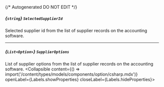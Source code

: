 {/* Autogenerated DO NOT EDIT  */}

##### *{`string`}* `SelectedSupplierId`
Selected supplier id from the list of supplier records on the accounting software.

---
##### *{`List<Option>`}* `SupplierOptions`
List of supplier options from the list of supplier records on the accounting software.
<Collapsible content={() => import('/content/types/models/components/option/csharp.mdx')} openLabel={Labels.showProperties} closeLabel={Labels.hideProperties}>
</Collapsible>


